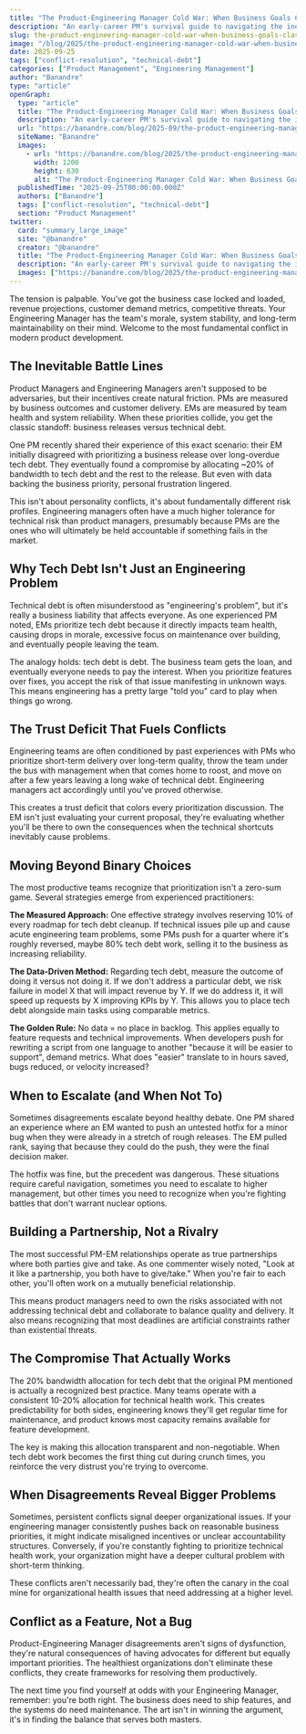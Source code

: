 ```yaml
---
title: "The Product-Engineering Manager Cold War: When Business Goals Clash With Technical Reality"
description: "An early-career PM's survival guide to navigating the inevitable conflicts between shipping features and paying down technical debt."
slug: the-product-engineering-manager-cold-war-when-business-goals-clash-with-technical-reality
image: "/blog/2025/the-product-engineering-manager-cold-war-when-business-goals-clash-with-technical-reality.webp"
date: 2025-09-25
tags: ["conflict-resolution", "technical-debt"]
categories: ["Product Management", "Engineering Management"]
author: "Banandre"
type: "article"
openGraph:
  type: "article"
  title: "The Product-Engineering Manager Cold War: When Business Goals Clash With Technical Reality"
  description: "An early-career PM's survival guide to navigating the inevitable conflicts between shipping features and paying down technical debt."
  url: "https://banandre.com/blog/2025-09/the-product-engineering-manager-cold-war-when-business-goals-clash-with-technical-reality"
  siteName: "Banandre"
  images:
    - url: "https://banandre.com/blog/2025/the-product-engineering-manager-cold-war-when-business-goals-clash-with-technical-reality.webp"
      width: 1200
      height: 630
      alt: "The Product-Engineering Manager Cold War: When Business Goals Clash With Technical Reality"
  publishedTime: "2025-09-25T00:00:00.000Z"
  authors: ["Banandre"]
  tags: ["conflict-resolution", "technical-debt"]
  section: "Product Management"
twitter:
  card: "summary_large_image"
  site: "@banandre"
  creator: "@banandre"
  title: "The Product-Engineering Manager Cold War: When Business Goals Clash With Technical Reality"
  description: "An early-career PM's survival guide to navigating the inevitable conflicts between shipping features and paying down technical debt."
  images: ["https://banandre.com/blog/2025/the-product-engineering-manager-cold-war-when-business-goals-clash-with-technical-reality.webp"]
---
```


The tension is palpable. You've got the business case locked and loaded, revenue projections, customer demand metrics, competitive threats. Your Engineering Manager has the team's morale, system stability, and long-term maintainability on their mind. Welcome to the most fundamental conflict in modern product development.

## The Inevitable Battle Lines

Product Managers and Engineering Managers aren't supposed to be adversaries, but their incentives create natural friction. PMs are measured by business outcomes and customer delivery. EMs are measured by team health and system reliability. When these priorities collide, you get the classic standoff: business releases versus technical debt.

One PM recently shared their experience of this exact scenario: their EM initially disagreed with prioritizing a business release over long-overdue tech debt. They eventually found a compromise by allocating ~20% of bandwidth to tech debt and the rest to the release. But even with data backing the business priority, personal frustration lingered.

This isn't about personality conflicts, it's about fundamentally different risk profiles. Engineering managers often have a much higher tolerance for technical risk than product managers, presumably because PMs are the ones who will ultimately be held accountable if something fails in the market.

## Why Tech Debt Isn't Just an Engineering Problem

Technical debt is often misunderstood as "engineering's problem", but it's really a business liability that affects everyone. As one experienced PM noted, EMs prioritize tech debt because it directly impacts team health, causing drops in morale, excessive focus on maintenance over building, and eventually people leaving the team.

The analogy holds: tech debt is debt. The business team gets the loan, and eventually everyone needs to pay the interest. When you prioritize features over fixes, you accept the risk of that issue manifesting in unknown ways. This means engineering has a pretty large "told you" card to play when things go wrong.

## The Trust Deficit That Fuels Conflicts

Engineering teams are often conditioned by past experiences with PMs who prioritize short-term delivery over long-term quality, throw the team under the bus with management when that comes home to roost, and move on after a few years leaving a long wake of technical debt. Engineering managers act accordingly until you've proved otherwise.

This creates a trust deficit that colors every prioritization discussion. The EM isn't just evaluating your current proposal, they're evaluating whether you'll be there to own the consequences when the technical shortcuts inevitably cause problems.

## Moving Beyond Binary Choices

The most productive teams recognize that prioritization isn't a zero-sum game. Several strategies emerge from experienced practitioners:

**The Measured Approach:** One effective strategy involves reserving 10% of every roadmap for tech debt cleanup. If technical issues pile up and cause acute engineering team problems, some PMs push for a quarter where it's roughly reversed, maybe 80% tech debt work, selling it to the business as increasing reliability.

**The Data-Driven Method:** Regarding tech debt, measure the outcome of doing it versus not doing it. If we don't address a particular debt, we risk failure in model X that will impact revenue by Y. If we do address it, it will speed up requests by X improving KPIs by Y. This allows you to place tech debt alongside main tasks using comparable metrics.

**The Golden Rule:** No data = no place in backlog. This applies equally to feature requests and technical improvements. When developers push for rewriting a script from one language to another "because it will be easier to support", demand metrics. What does "easier" translate to in hours saved, bugs reduced, or velocity increased?

## When to Escalate (and When Not To)

Sometimes disagreements escalate beyond healthy debate. One PM shared an experience where an EM wanted to push an untested hotfix for a minor bug when they were already in a stretch of rough releases. The EM pulled rank, saying that because they could do the push, they were the final decision maker.

The hotfix was fine, but the precedent was dangerous. These situations require careful navigation, sometimes you need to escalate to higher management, but other times you need to recognize when you're fighting battles that don't warrant nuclear options.

## Building a Partnership, Not a Rivalry

The most successful PM-EM relationships operate as true partnerships where both parties give and take. As one commenter wisely noted, "Look at it like a partnership, you both have to give/take." When you're fair to each other, you'll often work on a mutually beneficial relationship.

This means product managers need to own the risks associated with not addressing technical debt and collaborate to balance quality and delivery. It also means recognizing that most deadlines are artificial constraints rather than existential threats.

## The Compromise That Actually Works

The 20% bandwidth allocation for tech debt that the original PM mentioned is actually a recognized best practice. Many teams operate with a consistent 10-20% allocation for technical health work. This creates predictability for both sides, engineering knows they'll get regular time for maintenance, and product knows most capacity remains available for feature development.

The key is making this allocation transparent and non-negotiable. When tech debt work becomes the first thing cut during crunch times, you reinforce the very distrust you're trying to overcome.

## When Disagreements Reveal Bigger Problems

Sometimes, persistent conflicts signal deeper organizational issues. If your engineering manager consistently pushes back on reasonable business priorities, it might indicate misaligned incentives or unclear accountability structures. Conversely, if you're constantly fighting to prioritize technical health work, your organization might have a deeper cultural problem with short-term thinking.

These conflicts aren't necessarily bad, they're often the canary in the coal mine for organizational health issues that need addressing at a higher level.

## Conflict as a Feature, Not a Bug

Product-Engineering Manager disagreements aren't signs of dysfunction, they're natural consequences of having advocates for different but equally important priorities. The healthiest organizations don't eliminate these conflicts, they create frameworks for resolving them productively.

The next time you find yourself at odds with your Engineering Manager, remember: you're both right. The business does need to ship features, and the systems do need maintenance. The art isn't in winning the argument, it's in finding the balance that serves both masters.

